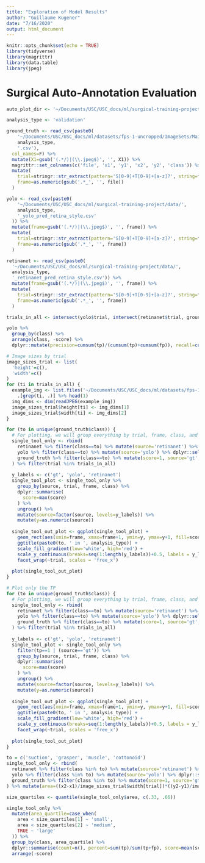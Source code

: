 ```yaml
---
title: "Exploration of Model Results"
author: "Guillaume Kugener"
date: "7/16/2020"
output: html_document
---
```


```r
knitr::opts_chunk$set(echo = TRUE)
library(tidyverse)
library(magrittr)
library(data.table)
library(jpeg)
```

# Surgical Auto-Annotation Evaluation

```r
auto_plot_dir <- '~/Documents/USC/USC_docs/ml/surgical-training-project/data/auto-label/plots'
```

```r
analysis_type <- 'validation'

ground_truth <- read_csv(paste0(
    '~/Documents/USC/USC_docs/ml/datasets/fps-1-uncropped/ImageSets/Main/retinanet_surgical_1fps_', 
    analysis_type, 
    '.csv'),
  col_names=F) %>%
  mutate(X1=gsub('(.*/)|(\\.jpeg$)', '', X1)) %>%
  magrittr::set_colnames(c('file', 'x1', 'y1', 'x2', 'y2', 'class')) %>%
  mutate(
    trial=stringr::str_extract(pattern='S[0-9]+T[0-9]+[a-z]?', string=file),
    frame=as.numeric(gsub('.*_', '', file))
  )

yolo <- read_csv(paste0(
    '~/Documents/USC/USC_docs/ml/surgical-training-project/data/', 
    analysis_type, 
    '_yolo_pred_retina_style.csv'
  )) %>%
  mutate(frame=gsub('(.*/)|(\\.jpeg$)', '', frame)) %>%
  mutate(
    trial=stringr::str_extract(pattern='S[0-9]+T[0-9]+[a-z]?', string=frame),
    frame=as.numeric(gsub('.*_', '', frame))
  )

retinanet <- read_csv(paste0(
  '~/Documents/USC/USC_docs/ml/surgical-training-project/data/', 
  analysis_type, 
  '_retinanet_pred_retina_style.csv')) %>%
  mutate(frame=gsub('(.*/)|(\\.jpeg$)', '', frame)) %>%
  mutate(
    trial=stringr::str_extract(pattern='S[0-9]+T[0-9]+[a-z]?', string=frame),
    frame=as.numeric(gsub('.*_', '', frame))
  )

trials_in_all <- intersect(yolo$trial, intersect(retinanet$trial, grount_truth$trial))
```

```r
yolo %>% 
  group_by(class) %>%
  arrange(class, -score) %>%
  dplyr::mutate(precision=cumsum(tp)/(cumsum(tp)+cumsum(fp)), recall=cumsum(tp))
```

```r
# Image sizes by trial
image_sizes_trial <- list(
  'height'=c(),
  'width'=c()
)
for (ti in trials_in_all) {
  example_img <- list.files('~/Documents/USC/USC_docs/ml/datasets/fps-1-uncropped/JPEGImages/', full.names = T) %>% 
    .[grep(ti, .)] %>% head(1)
  img_dims <- dim(readJPEG(example_img))
  image_sizes_trial$height[ti] <- img_dims[1]
  image_sizes_trial$width[ti] <- img_dims[2]
}
```

```r
for (to in unique(ground_truth$class)) {
  # For plotting, we will group everything by trial, frame, class, and count (if the alg detected am object or not)
  single_tool_only <- rbind(
    retinanet %>% filter(class==to) %>% mutate(source='retinanet') %>% dplyr::select(-geni),
    yolo %>% filter(class==to) %>% mutate(source='yolo') %>% dplyr::select(-geni),
    ground_truth %>% filter(class==to) %>% mutate(score=1, source='gt', tp=1, fp=0) %>% dplyr::select(-file)
  ) %>% filter(trial %in% trials_in_all)
  
  y_labels <- c('gt', 'yolo', 'retinanet')
  single_tool_plot <- single_tool_only %>%
    group_by(source, trial, frame, class) %>%
    dplyr::summarise(
      score=max(score)
    ) %>%
    ungroup() %>%
    mutate(source=factor(source, levels=y_labels)) %>%
    mutate(y=as.numeric(source))
  
  single_tool_out_plot <- ggplot(single_tool_plot) +
    geom_rect(aes(xmin=frame, xmax=frame+1, ymin=y, ymax=y+1, fill=score)) +
    ggtitle(paste0(to, ' in ', analysis_type)) +
    scale_fill_gradient(low='white', high='red') +
    scale_y_continuous(breaks=seq(1:length(y_labels))+0.5, labels = y_labels) +
    facet_wrap(~trial, scales = 'free_x')
  
  plot(single_tool_out_plot)
}
```

```r
# Plot only the TP
for (to in unique(ground_truth$class)) {
  # For plotting, we will group everything by trial, frame, class, and count (if the alg detected am object or not)
  single_tool_only <- rbind(
    retinanet %>% filter(class==to) %>% mutate(source='retinanet') %>% dplyr::select(-geni),
    yolo %>% filter(class==to) %>% mutate(source='yolo') %>% dplyr::select(-geni),
    ground_truth %>% filter(class==to) %>% mutate(score=1, source='gt', tp=1, fp=0) %>% dplyr::select(-file)
  ) %>% filter(trial %in% trials_in_all)
  
  y_labels <- c('gt', 'yolo', 'retinanet')
  single_tool_plot <- single_tool_only %>%
    filter(tp==1 | (source=='gt')) %>%
    group_by(source, trial, frame, class) %>%
    dplyr::summarise(
      score=max(score)
    ) %>%
    ungroup() %>%
    mutate(source=factor(source, levels=y_labels)) %>%
    mutate(y=as.numeric(source))
  
  single_tool_out_plot <- ggplot(single_tool_plot) +
    geom_rect(aes(xmin=frame, xmax=frame+1, ymin=y, ymax=y+1, fill=score)) +
    ggtitle(paste0(to, ' in ', analysis_type)) +
    scale_fill_gradient(low='white', high='red') +
    scale_y_continuous(breaks=seq(1:length(y_labels))+0.5, labels = y_labels) +
    facet_wrap(~trial, scales = 'free_x')
  
  plot(single_tool_out_plot)
}
```

```r
to = c('suction', 'grasper', 'muscle', 'cottonoid')
single_tool_only <- rbind(
  retinanet %>% filter(class %in% to) %>% mutate(source='retinanet') %>% dplyr::select(-geni),
  yolo %>% filter(class %in% to) %>% mutate(source='yolo') %>% dplyr::select(-geni),
  ground_truth %>% filter(class %in% to) %>% mutate(score=1, source='gt', tp=1, fp=0) %>% dplyr::select(-file)
) %>% mutate(area=((x2-x1)/image_sizes_trial$width[trial])*((y2-y1)/image_sizes_trial$height[trial]))

size_quartiles <- quantile(single_tool_only$area, c(.33, .66))  

single_tool_only %>%
  mutate(area_quartile=case_when(
    area < size_quartiles[1] ~ 'small',
    area < size_quartiles[2] ~ 'medium',
    TRUE ~ 'large'
  )) %>%
  group_by(class, area_quartile) %>%
  dplyr::summarise(count=n(), percent=sum(tp)/sum(tp+fp), score=mean(score)) %>%
  arrange(-score)
```




